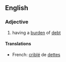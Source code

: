 ==English==

===Adjective===
{{en-adj|head=[[debt]]-[[laden]]}}

# having a [[burden]] of [[debt]]

====Translations====
{{trans-top|having debt}}
* French: [[criblé]] de [[dette]]s
{{trans-mid}}
{{trans-bottom}}